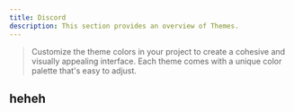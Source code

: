 ```yaml
---
title: Discord
description: This section provides an overview of Themes.
---
```


> Customize the theme colors in your project to create a cohesive and visually appealing interface. Each theme comes with a unique color palette that's easy to adjust.

## heheh
